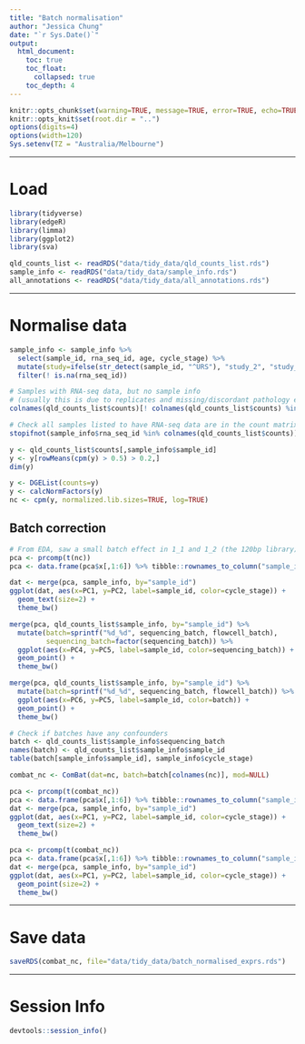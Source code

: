 ```yaml
---
title: "Batch normalisation"
author: "Jessica Chung"
date: "`r Sys.Date()`"
output:
  html_document:
    toc: true
    toc_float:
      collapsed: true
    toc_depth: 4
---
```




```r
knitr::opts_chunk$set(warning=TRUE, message=TRUE, error=TRUE, echo=TRUE, results="hold")
knitr::opts_knit$set(root.dir = "..")
options(digits=4)
options(width=120)
Sys.setenv(TZ = "Australia/Melbourne")
```

-----

# Load

```r
library(tidyverse)
library(edgeR)
library(limma)
library(ggplot2)
library(sva)
```

```r
qld_counts_list <- readRDS("data/tidy_data/qld_counts_list.rds")
sample_info <- readRDS("data/tidy_data/sample_info.rds")
all_annotations <- readRDS("data/tidy_data/all_annotations.rds")
```

-----

# Normalise data

```r
sample_info <- sample_info %>% 
  select(sample_id, rna_seq_id, age, cycle_stage) %>%
  mutate(study=ifelse(str_detect(sample_id, "^URS"), "study_2", "study_1")) %>%
  filter(! is.na(rna_seq_id))

# Samples with RNA-seq data, but no sample info 
# (usually this is due to replicates and missing/discordant pathology estimate)
colnames(qld_counts_list$counts)[! colnames(qld_counts_list$counts) %in% sample_info$rna_seq_id]

# Check all samples listed to have RNA-seq data are in the count matrix
stopifnot(sample_info$rna_seq_id %in% colnames(qld_counts_list$counts))
```

```r
y <- qld_counts_list$counts[,sample_info$sample_id]
y <- y[rowMeans(cpm(y) > 0.5) > 0.2,]
dim(y)

y <- DGEList(counts=y)
y <- calcNormFactors(y)
nc <- cpm(y, normalized.lib.sizes=TRUE, log=TRUE)
```

## Batch correction

```r
# From EDA, saw a small batch effect in 1_1 and 1_2 (the 120bp library)
pca <- prcomp(t(nc))
pca <- data.frame(pca$x[,1:6]) %>% tibble::rownames_to_column("sample_id")
```

```r
dat <- merge(pca, sample_info, by="sample_id")
ggplot(dat, aes(x=PC1, y=PC2, label=sample_id, color=cycle_stage)) +
  geom_text(size=2) +
  theme_bw()
```

```r
merge(pca, qld_counts_list$sample_info, by="sample_id") %>%
  mutate(batch=sprintf("%d_%d", sequencing_batch, flowcell_batch),
         sequencing_batch=factor(sequencing_batch)) %>%
  ggplot(aes(x=PC4, y=PC5, label=sample_id, color=sequencing_batch)) +
  geom_point() +
  theme_bw()
```

```r
merge(pca, qld_counts_list$sample_info, by="sample_id") %>%
  mutate(batch=sprintf("%d_%d", sequencing_batch, flowcell_batch)) %>%
  ggplot(aes(x=PC6, y=PC5, label=sample_id, color=batch)) +
  geom_point() +
  theme_bw()
```


```r
# Check if batches have any confounders
batch <- qld_counts_list$sample_info$sequencing_batch
names(batch) <- qld_counts_list$sample_info$sample_id
table(batch[sample_info$sample_id], sample_info$cycle_stage)
```

```r
combat_nc <- ComBat(dat=nc, batch=batch[colnames(nc)], mod=NULL)
```

```r
pca <- prcomp(t(combat_nc))
pca <- data.frame(pca$x[,1:6]) %>% tibble::rownames_to_column("sample_id")
dat <- merge(pca, sample_info, by="sample_id")
ggplot(dat, aes(x=PC1, y=PC2, label=sample_id, color=cycle_stage)) +
  geom_text(size=2) +
  theme_bw()
```

```r
pca <- prcomp(t(combat_nc))
pca <- data.frame(pca$x[,1:6]) %>% tibble::rownames_to_column("sample_id")
dat <- merge(pca, sample_info, by="sample_id")
ggplot(dat, aes(x=PC1, y=PC2, label=sample_id, color=cycle_stage)) +
  geom_point(size=2) +
  theme_bw()
```


-----

# Save data

```r
saveRDS(combat_nc, file="data/tidy_data/batch_normalised_exprs.rds")
```

-----

# Session Info

```r
devtools::session_info()
```
